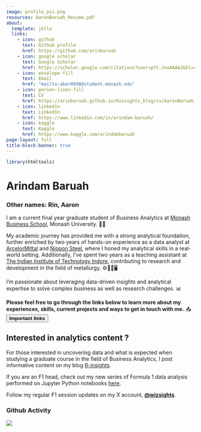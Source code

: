 ```yaml
---
image: profile_pic.png
resources: AaronBaruah_Resume.pdf
about: 
  template: jolla
  links: 
    - icon: github
      text: Github profile
      href: https://github.com/arinbaruah
    - icon: google scholar
      text: Google Scholar
      href: https://scholar.google.com/citations?user=pfC-JnoAAAAJ&hl=en&oi=ao
    - icon: envelope-fill
      text: Email
      href: "mailto:abar0090@student.monash.edu"
    - icon: person-lines-fill
      text: CV
      href: https://arinbaruah.github.io/Rinsights_blog/cv/AaronBaruah_Resume.pdf
    - icon: linkedin
      text: LinkedIn
      href: https://www.linkedin.com/in/arindam-baruah/
    - icon: kaggle
      text: Kaggle
      href: https://www.kaggle.com/arindambaruah
page-layout: full
title-block-banner: true
---
```


```r
library(htmltools)
```

<script src="https://platform.linkedin.com/badges/js/profile.js" async defer type="text/javascript"></script>
# Arindam Baruah

### Other names: Rin, Aaron

I am a current final year graduate student of Business Analytics at [Monash Business School](https://www.monash.edu/business), Monash University. 🧑‍🎓

My academic journey has provided me with a strong analytical foundation, further enriched by two years of hands-on experience as a data analyst at [ArcelorMittal](https://corporate.arcelormittal.com) and [Nippon Steel](https://www.nipponsteel.com), where I honed my analytical skills in a real-world setting. Additionally, I've spent two years as a teaching assistant at [The Indian Institute of Technology Indore](https://www.iiti.ac.in), contributing to research and development in the field of metallurgy. ⚙️🕵️‍♂️🖥️

I'm passionate about leveraging data-driven insights and analytical expertise to solve complex business as well as research challenges. 📊

__Please feel free to go through the links below to learn more about my experiences, skills, current projects and ways to get in touch with me.__ 📤 <button id="scrollButton"> __Important links__ </button>

:::{.callout-note}
# Interested in analytics content ?

For those interested in uncovering data and what is expected when studying a graduate course in the field of Business Analytics, I post informative content on my blog [R-insights](posts/index.qmd).

If you are an F1 head, check out my new series of Formula 1 data analysis performed on Jupyter Python notebooks [here](https://github.com/arinbaruah/Formula-1-performance-analysis). 

Follow my regular F1 session updates on my X account, __[@wizsights](https://x.com/wizsights)__. 

:::


<script>
  document.getElementById("scrollButton").addEventListener("click", function() {
    window.scrollTo(0, document.body.scrollHeight);
  });
</script>




### Github Activity

<img src="https://ghchart.rshah.org/arinbaruah" >


